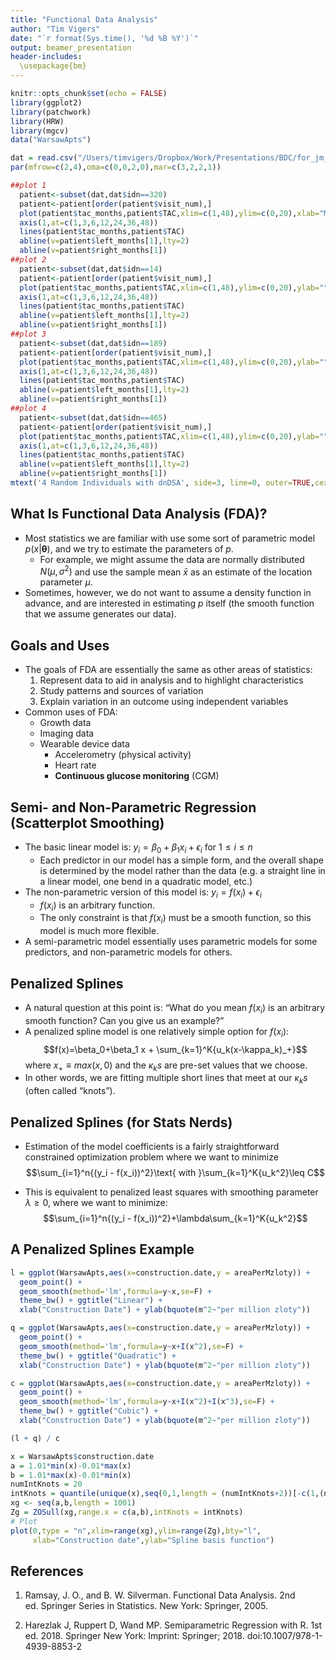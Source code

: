 ```yaml
---
title: "Functional Data Analysis"
author: "Tim Vigers"
date: "`r format(Sys.time(), '%d %B %Y')`"
output: beamer_presentation
header-includes:
  \usepackage{bm}
---
```


```r
knitr::opts_chunk$set(echo = FALSE)
library(ggplot2)
library(patchwork)
library(HRW)
library(mgcv)
data("WarsawApts")
```

```r
dat = read.csv("/Users/timvigers/Dropbox/Work/Presentations/BDC/for_jm_v3_kaci.csv")
par(mfrow=c(2,4),oma=c(0,0,2,0),mar=c(3,2,2,1))

##plot 1
  patient<-subset(dat,dat$idn==320)
  patient<-patient[order(patient$visit_num),] 
  plot(patient$tac_months,patient$TAC,xlim=c(1,48),ylim=c(0,20),xlab="Months Post-Tx",ylab="TAC Trough Level",xaxt="n")
  axis(1,at=c(1,3,6,12,24,36,48))
  lines(patient$tac_months,patient$TAC)
  abline(v=patient$left_months[1],lty=2)
  abline(v=patient$right_months[1])
##plot 2
  patient<-subset(dat,dat$idn==14)
  patient<-patient[order(patient$visit_num),] 
  plot(patient$tac_months,patient$TAC,xlim=c(1,48),ylim=c(0,20),ylab="",xlab="",xaxt="n")
  axis(1,at=c(1,3,6,12,24,36,48))
  lines(patient$tac_months,patient$TAC)
  abline(v=patient$left_months[1],lty=2)
  abline(v=patient$right_months[1])
##plot 3
  patient<-subset(dat,dat$idn==189)
  patient<-patient[order(patient$visit_num),] 
  plot(patient$tac_months,patient$TAC,xlim=c(1,48),ylim=c(0,20),ylab="",xlab="",xaxt="n")
  axis(1,at=c(1,3,6,12,24,36,48))
  lines(patient$tac_months,patient$TAC)
  abline(v=patient$left_months[1],lty=2)
  abline(v=patient$right_months[1])
##plot 4
  patient<-subset(dat,dat$idn==465)
  patient<-patient[order(patient$visit_num),] 
  plot(patient$tac_months,patient$TAC,xlim=c(1,48),ylim=c(0,20),ylab="",xlab="",xaxt="n")
  axis(1,at=c(1,3,6,12,24,36,48))
  lines(patient$tac_months,patient$TAC)
  abline(v=patient$left_months[1],lty=2)
  abline(v=patient$right_months[1])
mtext('4 Random Individuals with dnDSA', side=3, line=0, outer=TRUE,cex=0.8,font=2)
```

## What Is Functional Data Analysis (FDA)?

- Most statistics we are familiar with use some sort of parametric model $p(x|\bm{\theta})$, and we try to estimate the parameters of *p*.
  - For example, we might assume the data are normally distributed $N(\mu,\sigma^2)$ and use the sample mean $\bar{x}$ as an estimate of the location parameter $\mu$.
- Sometimes, however, we do not want to assume a density function in advance, and are interested in estimating $p$ itself (the smooth function that we assume generates our data).
  
## Goals and Uses

- The goals of FDA are essentially the same as other areas of statistics:
  1. Represent data to aid in analysis and to highlight characteristics
  2. Study patterns and sources of variation
  3. Explain variation in an outcome using independent variables
  
- Common uses of FDA:
  - Growth data
  - Imaging data 
  - Wearable device data
    - Accelerometry (physical activity) 
    - Heart rate
    - **Continuous glucose monitoring** (CGM)

## Semi- and Non-Parametric Regression (Scatterplot Smoothing)

- The basic linear model is: $y_i= \beta_0+\beta_1 x_i+\epsilon_i$ for $1\leq i \leq n$
  - Each predictor in our model has a simple form, and the overall shape is determined by the model rather than the data (e.g. a straight line in a linear model, one bend in a quadratic model, etc.)
- The non-parametric version of this model is: $y_i = f(x_i)+\epsilon_i$
  - $f(x_i)$ is an arbitrary function.
  - The only constraint is that $f(x_i)$ must be a smooth function, so this model is much more flexible.
- A semi-parametric model essentially uses parametric models for some predictors, and non-parametric models for others.

## Penalized Splines

- A natural question at this point is: "What do you mean $f(x_i)$ is an arbitrary smooth function? Can you give us an example?"
- A penalized spline model is one relatively simple option for $f(x_i)$: $$f(x)=\beta_0+\beta_1 x + \sum_{k=1}^K{u_k(x-\kappa_k)_+}$$ where $x_+\equiv max(x,0)$ and the $\kappa_ks$ are pre-set values that we choose.
- In other words, we are fitting multiple short lines that meet at our $\kappa_ks$ (often called "knots").

## Penalized Splines (for Stats Nerds)

- Estimation of the model coefficients is a fairly straightforward constrained optimization problem where we want to minimize $$\sum_{i=1}^n{(y_i - f(x_i))^2}\text{ with }\sum_{k=1}^K{u_k^2}\leq C$$

- This is equivalent to penalized least squares with smoothing parameter $\lambda\geq0$, where we want to minimize: $$\sum_{i=1}^n{(y_i - f(x_i))^2}+\lambda\sum_{k=1}^K{u_k^2}$$

## A Penalized Splines Example

```r
l = ggplot(WarsawApts,aes(x=construction.date,y = areaPerMzloty)) +
  geom_point() + 
  geom_smooth(method='lm',formula=y~x,se=F) +
  theme_bw() + ggtitle("Linear") +
  xlab("Construction Date") + ylab(bquote(m^2~"per million zloty"))

q = ggplot(WarsawApts,aes(x=construction.date,y = areaPerMzloty)) +
  geom_point() + 
  geom_smooth(method='lm',formula=y~x+I(x^2),se=F) +
  theme_bw() + ggtitle("Quadratic") +
  xlab("Construction Date") + ylab(bquote(m^2~"per million zloty"))

c = ggplot(WarsawApts,aes(x=construction.date,y = areaPerMzloty)) +
  geom_point() + 
  geom_smooth(method='lm',formula=y~x+I(x^2)+I(x^3),se=F) +
  theme_bw() + ggtitle("Cubic") +
  xlab("Construction Date") + ylab(bquote(m^2~"per million zloty"))

(l + q) / c
```

```r
x = WarsawApts$construction.date
a = 1.01*min(x)-0.01*max(x)
b = 1.01*max(x)-0.01*min(x)
numIntKnots = 20
intKnots = quantile(unique(x),seq(0,1,length = (numIntKnots+2))[-c(1,(numIntKnots+2))])
xg <- seq(a,b,length = 1001)
Zg = ZOSull(xg,range.x = c(a,b),intKnots = intKnots)
# Plot
plot(0,type = "n",xlim=range(xg),ylim=range(Zg),bty="l",
     xlab="Construction date",ylab="Spline basis function")
```

## References

1. Ramsay, J. O., and B. W. Silverman. Functional Data Analysis. 2nd ed. Springer Series in Statistics. New York: Springer, 2005.

2. Harezlak J, Ruppert D, Wand MP. Semiparametric Regression with R. 1st ed. 2018. Springer New York: Imprint: Springer; 2018. doi:10.1007/978-1-4939-8853-2
